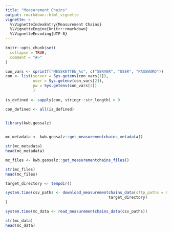 ```yaml
---
title: "Measurement Chains"
output: rmarkdown::html_vignette
vignette: >
  %\VignetteIndexEntry{Measurement Chains}
  %\VignetteEngine{knitr::rmarkdown}
  %\VignetteEncoding{UTF-8}
---
```


```r
knitr::opts_chunk$set(
  collapse = TRUE,
  comment = "#>"
)

con_vars <- sprintf("MESSKETTEN_%s", c("SERVER", "USER", "PASSWORD"))
con <- list(server = Sys.getenv(con_vars[1]),
            user = Sys.getenv(con_vars[2]),
            pw = Sys.getenv(con_vars[3])
            )
  
is_defined <- sapply(con, stringr::str_length) > 0

con_defined <- all(is_defined)
  
```

```r
library(kwb.geosalz)


mc_metadata <- kwb.geosalz::get_measurementchains_metadata()

str(mc_metadata)
head(mc_metadata)

mc_files <- kwb.geosalz::get_measurementchains_files()

str(mc_files)
head(mc_files)

target_directory <- tempdir()

system.time(csv_paths <- download_measurementchains_data(sftp_paths = mc_files$sftp_path,
                                             target_directory)
)

system.time(mc_data <- read_measurementchains_data(csv_paths))

str(mc_data)
head(mc_data)
 
```
